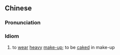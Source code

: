 {{also|浓妆艳抹}}
==Chinese==
{{zh-forms|s=浓妆艳抹|t2=濃妝艷抹|t3=濃粧豔抹|t4=濃粧艷抹|type=211}}

===Pronunciation===
{{zh-pron
|m=nóngzhuāngyànmǒ
|cat=id
}}

===Idiom===
{{zh-idiom}}

# to [[wear]] [[heavy]] [[make-up]]; to be [[caked]] in make-up